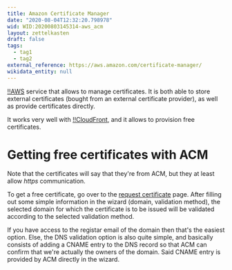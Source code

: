```yaml
---
title: Amazon Certificate Manager
date: "2020-08-04T12:32:20.798978"
wid: WID:20200803145314-aws_acm
layout: zettelkasten
draft: false
tags:
  - tag1
  - tag2
external_reference: https://aws.amazon.com/certificate-manager/
wikidata_entity: null
---
```


[!!AWS](WID:20200803144816-aws) service that allows to manage
certificates. It is both able to store external certificates (bought
from an external certificate provider), as well as provide certificates
directly.

It works very well with [!!CloudFront](WID:20200803144648-cloudfront),
and it allows to provision free certificates.

Getting free certificates with ACM
==================================

Note that the certificates will say that they\'re from ACM, but they at
least allow *https* communication.

To get a free certificate, go over to the [request
certificate](https://console.aws.amazon.com/acm/home?region=us-east-1#/wizard/)
page. After filling out some simple information in the wizard (domain,
validation method), the selected domain for which the certificate is to
be issued will be validated according to the selected validation method.

If you have access to the registar email of the domain then that\'s the
easiest option. Else, the DNS validation option is also quite simple,
and basically consists of adding a CNAME entry to the DNS record so that
ACM can confirm that we\'re actually the owners of the domain. Said
CNAME entry is provided by ACM directly in the wizard.
